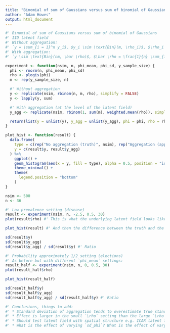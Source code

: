 ```yaml
---
title: "Binomial of sum of Gaussians versus sum of binomial of Gaussians"
author: "Adam Howes"
output: html_document
---
```


```r
#' Binomial of sum of Gaussians versus sum of binomial of Gaussians
#' IID latent field
#' Without aggregation:
#' `y = \sum_{i = 1}^n y_i$, $y_i \sim \text{Bin}(m, \rho_i)$, $\rho_i \sim \text{Logitnormal}(\mu, \sigma^2)`
#' With aggregation:
#' `y \sim \text{Bin}(nm, \bar \rho)$, $\bar \rho = \frac{1}{n} \sum_{i = 1}^n \rho_i$, $\rho_i \sim \text{Logitnormal}(\mu, \sigma^2)`

experiment <- function(nsim, n, phi_mean, phi_sd, y_sample_size) {
  phi <- rnorm(n, phi_mean, phi_sd)
  rho <- plogis(phi)
  m <- rep(y_sample_size, n)

  #' Without aggregation
  y <- replicate(nsim, rbinom(n, m, rho), simplify = FALSE)
  y <- lapply(y, sum)

  #' With aggregation (at the level of the latent field)
  y_agg <- replicate(nsim, rbinom(1, sum(m), weighted.mean(rho)), simplify = FALSE)

  return(list(y = unlist(y), y_agg = unlist(y_agg), phi = phi, rho = rho))
}

plot_hist <- function(result) {
  data.frame(
    type = c(rep("No aggregation (truth)", nsim), rep("Aggregation (approximation)", nsim)),
    y = c(result$y, result$y_agg)
  ) %>%
    ggplot() +
    geom_histogram(aes(x = y, fill = type), alpha = 0.5, position = "identity") +
    theme_minimal() +
    theme(
      legend.position = "bottom"
    )
}

nsim <- 500
n <- 36

#' Low prevalence setting (disease)
result <- experiment(nsim, n, -2.5, 0.5, 30)
plot(result$rho) #' This is what the underlying latent field looks like for these settings

plot_hist(result) #' And then the difference between the truth and the aggregated approximation

sd(result$y)
sd(result$y_agg)
sd(result$y_agg) / sd(result$y) #' Ratio

#' Probability approximately 1/2 setting (elections)
#' As before but with different `phi_mean` settings:
result_half <- experiment(nsim, n, 0, 0.5, 30)
plot(result_half$rho)

plot_hist(result_half)

sd(result_half$y)
sd(result_half$y_agg)
sd(result_half$y_agg) / sd(result_half$y) #' Ratio

#' Conclusions, things to add:
#' * Standard deviation of aggregation tends to overestimate true standard deviation,
#' * Effect is larger in the small `\rho` setting than the large `\rho` setting
#' * Should test latent field with spatial structure e.g. ICAR latent field and so on
#' * What is the effect of varying `sd_phi`? What is the effect of varying `y_sample_size`?
```

